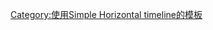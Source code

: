 {{Simple Horizontal timeline

|row1=timeline
|row1-colour= #FFF
|row1-border=solid 0.1em black
|row1-1-to=1979
|row1-2-text= [[亞利安1號運載火箭]]
|row1-2-from= 1979
|row1-2-to=1986
|row1-2-colour=#66FFCC
|row1-3-text= [[亞利安2號運載火箭]]
|row1-3-from= 1986
|row1-3-to=1989
|row1-3-colour=#99FF99

|row2=timeline
|row2-colour= #FFF
|row2-border=solid 0.1em black
|row2-1-to=1984
|row2-2-text= [[亞利安3號運載火箭]]
|row2-2-from= 1984
|row2-2-to=1989
|row2-2-colour=#CCFF66

|row3=timeline
|row3-colour= #FFF
|row3-border=solid 0.1em black
|row3-1-to=1988
|row3-2-text= [[亞利安4號運載火箭]]
|row3-2-from= 1988
|row3-2-to=2003
|row3-2-colour=#FFCC99

|row4=timeline
|row4-colour= #FFF
|row4-border=solid 0.1em black
|row4-1-to=1996
|row4-2-text= [[亞利安5號運載火箭]]
|row4-2-from= 1996
|row4-2-to=2023
|row4-2-colour=#CCCCFF

|row5=timeline
|row5-colour= #FFF
|row5-border=solid 0.1em black
|row5-1-to=2020
|row5-2-text= [[亞利安6號運載火箭]]
|row5-2-from= 2020
|row5-2-to=2025
|row5-2-colour=#CCFFFF
|row5-2-border=0
|row5-3-from= 2025
|row5-3-to=2026
|row5-3-colour={{linear-gradient|left|#CCFFFF, white}}
|row5-3-border=0

|row7=scale
|from= 1975
|to= 2026
|inc = 5

}}<noinclude>
[[Category:使用Simple Horizontal timeline的模板]]
</noinclude>